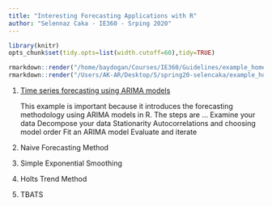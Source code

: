 ```yaml
---
title: "Interesting Forecasting Applications with R"
author: "Selennaz Caka - IE360 - Srping 2020"
---
```

```r
library(knitr)
opts_chunk$set(tidy.opts=list(width.cutoff=60),tidy=TRUE)
```

```r
rmarkdown::render("/home/baydogan/Courses/IE360/Guidelines/example_homework_0.Rmd",output_format="pdf_document")
rmarkdown::render("/Users/AK-AR/Desktop/S/spring20-selencaka/example_homework_0.Rmd",output_format="html_document")
```

1. [Time series forecasting using ARIMA models](https://blogs.oracle.com/datascience/introduction-to-forecasting-with-arima-in-r)

    This example is important because it introduces the forecasting methodology using ARIMA models in R. The steps are ... 
    Examine your data
    Decompose your data 
    Stationarity 
    Autocorrelations and choosing model order 
    Fit an ARIMA model 
    Evaluate and iterate
2. Naive Forecasting Method
3. Simple Exponential Smoothing
4. Holts Trend Method
5. TBATS

